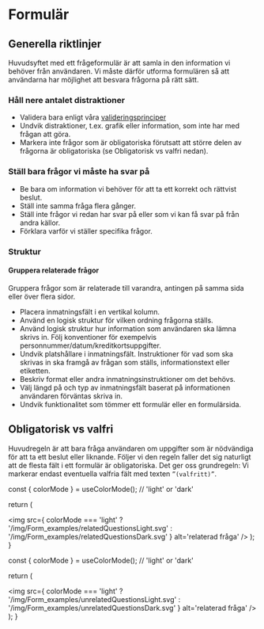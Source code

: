 # Formulär


## Generella riktlinjer

Huvudsyftet med ett frågeformulär är att samla in den information vi behöver från användaren. Vi måste därför utforma formulären så att användarna har möjlighet att besvara frågorna på rätt sätt.

### Håll nere antalet distraktioner

- Validera bara enligt våra [valideringsprinciper](../validation)
- Undvik distraktioner, t.ex. grafik eller information, som inte har med frågan att göra.
- Markera inte frågor som är obligatoriska förutsatt att större delen av frågorna är obligatoriska (se Obligatorisk vs valfri nedan).

### Ställ bara frågor vi måste ha svar på

- Be bara om information vi behöver för att ta ett korrekt och rättvist beslut.
- Ställ inte samma fråga flera gånger.
- Ställ inte frågor vi redan har svar på eller som vi kan få svar på från andra källor.
- Förklara varför vi ställer specifika frågor.

### Struktur

#### Gruppera relaterade frågor

Gruppera frågor som är relaterade till varandra, antingen på samma sida eller över flera sidor.

<div className='card-do-dont'>
  <RelatedQuestions />
  <UnrelatedQuestions />
</div>

- Placera inmatningsfält i en vertikal kolumn.
- Använd en logisk struktur för vilken ordning frågorna ställs.
- Använd logisk struktur hur information som användaren ska lämna skrivs in. Följ konventioner för exempelvis personnummer/datum/kreditkortsuppgifter.
- Undvik platshållare i inmatningsfält. Instruktioner för vad som ska skrivas in ska framgå av frågan som ställs, informationstext eller etiketten.
- Beskriv format eller andra inmatningsinstruktioner om det behövs.
- Välj längd på och typ av inmatningsfält baserat på informationen användaren förväntas skriva in.
- Undvik funktionalitet som tömmer ett formulär eller en formulärsida.

## Obligatorisk vs valfri

Huvudregeln är att bara fråga användaren om uppgifter som är nödvändiga för att ta ett beslut eller liknande.
Följer vi den regeln faller det sig naturligt att de flesta fält i ett formulär är obligatoriska. Det ger oss grundregeln: Vi markerar endast eventuella valfria fält med texten `”(valfritt)”`.

<div className='card'>
  <Flex>
    <FlexItem col='6'>
      <TextField
        label='Fullständigt namn'
        description='För och efternamn'
        isRequired
        errorMessage='Detta är ett obligatoriskt fält'
      />
    </FlexItem>
    <FlexItem col='6'>
      <TextField
        label='Favoritfrukter (Valfritt)'
        description='Kan lämnas tomt'
      />
    </FlexItem>
  </Flex>
</div>

  const { colorMode } = useColorMode(); // 'light' or 'dark'

return (

<img
  src={
    colorMode === 'light'
      ? '/img/Form_examples/relatedQuestionsLight.svg'
      : '/img/Form_examples/relatedQuestionsDark.svg'
  }
  alt='relaterad fråga'
/>
); }

  const { colorMode } = useColorMode(); // 'light' or 'dark'

return (

<img
  src={
    colorMode === 'light'
      ? '/img/Form_examples/unrelatedQuestionsLight.svg'
      : '/img/Form_examples/unrelatedQuestionsDark.svg'
  }
  alt='relaterad fråga'
/>
); }
